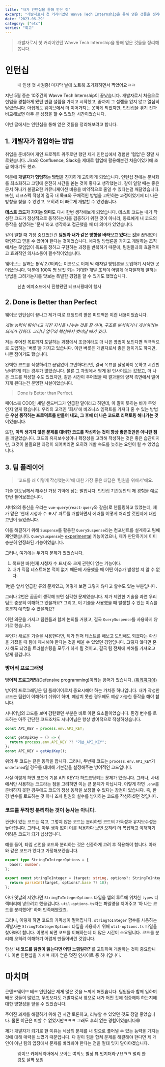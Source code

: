 ```yaml
---
title: "내가 인턴십을 통해 얻은 것"
excerpt: "개발자로서 첫 커리어였던 Wavve Tech Internship을 통해 얻은 것들을 정리해봅니다."
date: "2023-06-29"
category: ["etc"]
series: "회고"
---
```


> 개발자로서 첫 커리어였던 Wavve Tech Internship을 통해 얻은 것들을 정리해봅니다.

# 인턴십

<figure className='!mx-auto w-80'>
  <NextImage src='/static/img/internship-retro/id-card.jpeg' alt='사원증' />
  <figcaption>내 인생 첫 사원증! 마지막 날에 노트북 초기화하면서 찍었어요ㅋㅋ</figcaption>
</figure>

지난 5월 중순 10주간의 Wavve Tech Internship이 끝났습니다. 개발자로서 처음으로 현업을 경험하게 됐던 만큼 설렘을 가지고 시작했고, 끝까지 그 설렘을 잃지 않고 열심히 달렸습니다. 아쉽게도 웨이브에서 더 이어가지는 못하게 되었지만, 인턴십을 겪기 전과 비교해보면 아주 큰 성장을 할 수 있었던 시간이었습니다.

이번 글에서는 인턴십을 통해 얻은 것들을 정리해보려고 합니다.

## 1. 개발자가 협업하는 방법

취업을 준비하며 개인 프로젝트 위주로만 했던 제게 인턴십에서 경험한 '협업'은 정말 새로웠습니다. Jira와 Confluence, Slack을 제대로 협업에 활용해본건 처음이었기에 조금 헤매기도 했죠.

덕분에 **개발자가 협업하는 방법**을 진지하게 고민하게 되었습니다. 인턴십 전에는 문서화를 최소화하고 코딩에 온전히 시간을 쏟는 것이 좋다고 생각했는데, 같이 일할 때는 좋은 문서 하나가 불필요한 커뮤니케이션 비용을 비약적으로 줄일 수 있다는걸 깨달았습니다. 또한, 테크스펙 작성이 결국 내 목표와 구체적인 방법을 고민하는 과정이었기에 더 나은 방향을 찾을 수 있었고, 오히려 더 빠르게 개발할 수 있었습니다.

**테스트 코드가 가지는 의미**도 다시 한번 생각해보게 되었습니다. 테스트 코드는 내가 작성한 코드가 정상적으로 동작하는지를 검증하기 위한 것이 아니라, 동료에게 내 코드의 동작을 설명하는 '문서'라고 생각하고 접근했을 때 더 의미가 있었습니다.

같이 일할 때 가장 중요했던건 **팀원과 내가 같은 방향을 바라보고 있다는 것**을 끊임없이 확인하고 믿을 수 있어야 한다는 것이었습니다. 애자일 방법론을 가지고 개발하는 조직에서는 끊임없이 목표를 정하고 구현하는 과정을 반복하기 때문에, 팀원들과의 효율적이고 효과적인 의사소통이 필수적이었습니다.

웨이브는 *일하는 방식 2.0*이라는 이름으로 이제 막 애자일 방법론을 도입하기 시작한 곳이었습니다. 덕분에 100여 명 남짓 되는 거대한 개발 조직이 어떻게 애자일하게 일하는 방법을 그려가는지를 맛보는 특별한 경험을 할 수 있기도 했었습니다.

<figure className='!mx-auto w-80'>
  <NextImage src='/static/img/internship-retro/tech-surfing-day.jpeg' alt='테크서핑데이' />
  <figcaption>신촌 에피소드에서 진행됐던 테크서핑데이 행사</figcaption>
</figure>

## 2. Done is Better than Perfect

웨이브 인턴십이 끝나고 제가 따로 요청드려 받은 피드백은 이런 내용이었습니다.

_개발 능력이 뛰어나고 가진 지식을 나누는 것을 잘 하며, 구조를 분석하거나 개선하려는 의지가 강하다. 그러나 업무의 핵심에서 벗어날 때가 있다._

저는 주어진 목표까지 도달하는 과정에서 조금이라도 더 나은 방법이 보인다면 적극적으로 도입하는 '버릇'을 가지고 있습니다. 이런 버릇은 개발자로서 좋은 점이기도 하지만, 나쁜 점이기도 했습니다.

완벽한 코드를 작성하려고 끊임없이 고민하다보면, 결국 목표를 달성하지 못하고 시간만 낭비하게 되는 경우가 많았습니다. 물론 그 과정에서 얻게 된 인사이트는 값졌고, 더 나은 코드를 작성할 수도 있었지만, 같은 시간이 주어졌을 때 결과물의 양적 측면에서 떨어지게 된다는건 분명한 사실이었습니다.

> Done is Better than Perfect.

페이스북 COO인 셰릴 샌드버그가 언급한 말이라고 하던데, 이 말이 뜻하는 바가 무엇인지 알게 됐습니다. 우리의 고객인 '회사'에 비즈니스 임팩트를 가져다 줄 수 있는 방법은 **우선 동작하는 프로덕트를 만들어 내고, 그 후에 더 나은 코드로 리팩토링 해나가는 것**이었습니다.

또한, **아직 생기지 않은 문제를 대비한 코드를 작성하는 것이 항상 좋은것만은 아니란 점**을 깨달았습니다. 코드의 유지보수성이나 확장성을 고려해 작성하는 것은 좋은 습관이지만, 그것이 불필요한 과정이 되어버리면 오히려 개발 속도를 늦추는 요인이 될 수 있었습니다.

## 3. 팀 플레이어

> '코드를 왜 이렇게 작성했는지'에 대한 가장 좋은 대답은 '팀원을 위해서'에요.

기술 멘토님께서 해주신 가장 기억에 남는 말입니다. 인턴십 기간동안의 제 경험을 예로 한번 들어보겠습니다.

서버와의 통신을 우리는 `vue-query`(`react-query`와 같음)로 핸들링하고 있었는데, 제가 맡은 '현재 시청자 수 표시' 파트를 개발하면서 에러를 어떻게 처리할 것인지에 대한 고민이 들었습니다.

이를 해결하기 위해 `Suspense`를 활용한 `QuerySuspense`라는 컴포넌트를 설계하고 팀에 제안했습니다. `QuerySuspense`는 [experimental](https://tanstack.com/query/v4/docs/vue/guides/suspense) 기능이었으나, 제가 판단하기에 이미 충분히 안정화된 기능이었습니다.

그러나, 여기에는 두가지 문제가 있었습니다.

1. 목표한 바(현재 시청자 수 표시)와 크게 관련이 없는 기능이다.
2. 내가 직접 테스트해본 적이 없기 때문에 사용했을 때 어떤 이슈가 발생할 지 알 수 없다.

1번은 앞서 언급한 류의 문제였고, 어떻게 보면 그렇지 않다고 할수도 있는 부분입니다.

그러나 2번은 곰곰히 생각해 보면 심각한 문제였습니다. 제가 제안한 기술을 과연 우리 팀도 충분히 이해하고 있을까요? 그리고, 이 기술을 사용했을 때 발생할 수 있는 이슈를 충분히 예측할 수 있을까요?

이런 의문을 가지고 팀원들과 함께 논의를 거쳤고, 결국 `QuerySuspense`를 사용하지 않기로 했습니다.

무언가 새로운 기술을 사용한다면, 제가 먼저 테스트를 해보고 도입해도 되겠다는 확신을 가졌을 때 팀에 제시해야 한다는 것을 배울 수 있었던 경험입니다. 그렇지 않다면 혼자 해도 되었을 트러블슈팅을 모두가 하게 될 것이고, 결국 팀 전체에 피해를 가져오고 말게 될겁니다.

### 방어적 프로그래밍

**방어적 프로그래밍**(Defensive programming)이라는 용어가 있습니다. [(위키피디아)](https://ko.wikipedia.org/wiki/%EB%B0%A9%EC%96%B4%EC%A0%81_%ED%94%84%EB%A1%9C%EA%B7%B8%EB%9E%98%EB%B0%8D)

방어적 프로그래밍은 팀 플레이어로서 중요시해야 하는 가치중 하나입니다. 내가 작성한 코드는 팀원이 이해하기 쉬워야 하며, 예상치 못한 경우에도 예상 가능한 동작을 해야 합니다.

시니어님의 코드를 보며 감탄했던 부분은 바로 이런 요소들이었습니다. 환경 변수를 로드하는 아주 간단한 코드조차도 시니어님은 항상 방어적으로 작성하셨습니다.

```js
const API_KEY = process.env.API_KEY;
```

```js {2-2}
const getApiKey = () => {
  return process.env.API_KEY ?? "기본_API_KEY";
};
const API_KEY = getApiKey();
```

위의 두 코드는 같은 동작을 합니다. 그러나, 두번째 코드는 `process.env.API_KEY`가 `undefined`일 경우를 대비해 기본값을 설정해주는 방어적인 코드입니다.

사실 이렇게 하면 코드에 기본 API KEY가 하드코딩되는 문제가 있습니다. 그러나, 사내에서만 사용하는 코드라는 점을 고려하면 이는 큰 문제가 아닙니다. 이렇게 하면 `.env`를 준비하지 못한 경우에도 코드의 정상 동작을 보장할 수 있다는 장점이 있습니다. 즉, 환경 변수를 로드하는 것 하나 조차 팀원의 실수를 방지하는 코드를 작성하셨던 것입니다.

### 코드를 무작정 분리하는 것이 능사는 아니다.

관련이 있는 코드는 묶고, 그렇지 않은 코드는 분리하면 코드의 가독성과 유지보수성은 높아집니다. 그러나, 아무 생각 없이 이를 적용하다 보면 오히려 더 복잡하고 이해하기 어려운 코드가 되기 쉽상입니다.

예를 들어, 타입 선언을 코드와 분리하는 것은 신중하게 고려 후 적용해야 합니다. 아래와 같은 코드가 있다고 가정해보겠습니다.

```ts
export type StringToIntegerOptions = {
  base?: number;
};

export const stringToInteger = (target: string, options?: StringToIntegerOptions): number => {
  return parseInt(target, options?.base ?? 10);
};
```

아마 옛날의 저였다면 `StringToIntegerOptions` 타입을 앱의 루트에 위치한 `types` 디렉터리에 넣으려고 했을겁니다. `util-options.ts`라는 파일명을 지어주고 '아 나는 코드를 분리했어!' 하며 만족해했겠죠.

그러나, 이렇게 하면 코드의 가독성이 떨어집니다. `stringToInteger` 함수를 사용하는 개발자는 `StringToIntegerOptions` 타입을 사용하기 위해 `util-options.ts` 파일을 찾아봐야 합니다. 이렇게 되면 코드를 이해하는데 더 많은 시간이 소요됩니다. 코드를 분리해 오히려 이해하기 어렵게 만들어버린 것입니다.

항상 '**내 코드를 팀원이 읽는다면 어떤 느낌일까?**'를 고민하며 개발하는 것이 중요합니다. 이번 인턴십을 거치며 제가 얻은 멋진 인사이트 중 하나입니다.

# 마치며

콘텐츠웨이브 테크 인턴십은 제게 많은 것을 느끼게 해줬습니다. 팀원들과 함께 일하며 배운 것들이 많았고, 무엇보다도 개발자로서 앞으로 내가 어떤 것에 집중해야 하는지에 대한 방향성을 얻을 수 있었습니다.

주어진 과제를 해결하기 위해 긴 시간 토론하고, 리뷰할 수 있었던 것도 정말 좋았습니다. 물론 야근은 피할 수 없었지만ㅋㅋㅋ 그래도 후회 없는 경험이었습니다😄

제가 개발자가 되기로 한 이유는 세상의 문제를 내 힘으로 풀어낼 수 있는 능력을 가지는 것에 대해 매력을 느꼈기 때문입니다. 다 같이 힘을 합쳐 문제를 해결해야 한다면 제 개인이 아닌 팀의 입장에서 문제를 바라봐야 한다는 점을 절대 잊지 말아야겠습니다.

<figure className='!mx-auto w-80'>
  <NextImage src='/static/img/internship-retro/view.jpeg' alt='회사 뷰' />
  <figcaption>
    웨이브 카페테리아에서 보이는 여의도 빌딩 뷰 멋지더라구요ㅋㅋ 멀리 한강도 살짝 보임
  </figcaption>
</figure>
